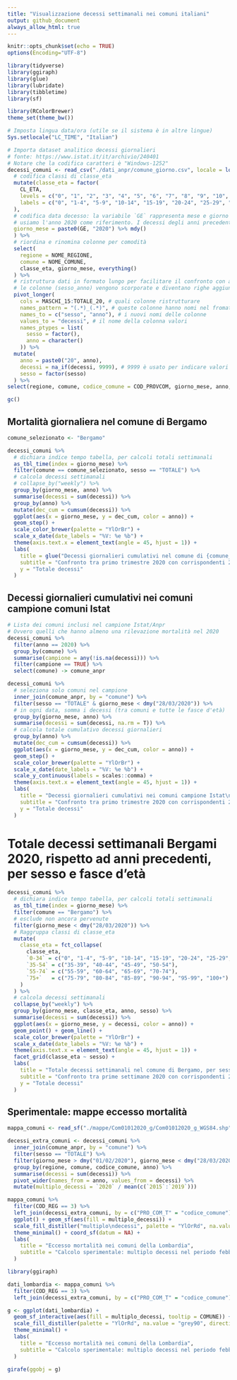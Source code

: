 ```yaml
---
title: "Visualizzazione decessi settimanali nei comuni italiani"
output: github_document
always_allow_html: true
---
```


```r
knitr::opts_chunk$set(echo = TRUE)
options(Encoding="UTF-8")
```

```r
library(tidyverse)
library(ggiraph)
library(glue)
library(lubridate)
library(tibbletime)
library(sf)

library(RColorBrewer)
theme_set(theme_bw())

# Imposta lingua data/ora (utile se il sistema è in altre lingue)
Sys.setlocale("LC_TIME", "Italian")

# Importa dataset analitico decessi giornalieri
# fonte: https://www.istat.it/it/archivio/240401
# Notare che la codifica caratteri è "Windows-1252"
decessi_comuni <- read_csv("./dati_anpr/comune_giorno.csv", locale = locale(encoding = "Windows-1252")) %>% 
  # codifica classi di classe_eta
  mutate(classe_eta = factor(
    CL_ETA,
    levels = c("0", "1", "2", "3", "4", "5", "6", "7", "8", "9", "10", "11", "12", "13", "14", "15", "16", "17", "18", "19", "20", "21"),
    labels = c("0", "1-4", "5-9", "10-14", "15-19", "20-24", "25-29", "30-34", "35-39", "40-44", "45-49", "50-54", "55-59", "60-64", "65-69", "70-74", "75-79", "80-84", "85-89", "90-94", "95-99", "100+")
  ),
  # codifica data decesso: la variabile `GE` rappresenta mese e giorno (anno variabile), nel formato MMGG
  # usiamo l'anno 2020 come riferimento. I decessi degli anni precedenti sono indicati nella combinazione (anno, decessi)
  giorno_mese = paste0(GE, "2020") %>% mdy()
  ) %>%
  # riordina e rinomina colonne per comodità
  select(
    regione = NOME_REGIONE,
    comune = NOME_COMUNE,
    classe_eta, giorno_mese, everything()
  ) %>%
  # ristruttura dati in formato lungo per facilitare il confronto con anni precedenti
  # le colonne (sesso_anno) vengono scorporate e diventano righe aggiuntive
  pivot_longer(
    cols = MASCHI_15:TOTALE_20, # quali colonne ristrutturare
    names_pattern = "(.*)_(.*)", # queste colonne hanno nomi nel fromato "sesso_anno", separate da "_"
    names_to = c("sesso", "anno"), # i nuovi nomi delle colonne
    values_to = "decessi", # il nome della colonna valori
    names_ptypes = list(
      sesso = factor(),
      anno = character()
    )) %>%
  mutate(
    anno = paste0("20", anno),
    decessi = na_if(decessi, 9999), # 9999 è usato per indicare valori mancanti (es, in date future)
    sesso = factor(sesso)
  ) %>%
select(regione, comune, codice_comune = COD_PROVCOM, giorno_mese, anno, sesso, classe_eta, decessi)

gc()
```


## Mortalità giornaliera nel comune di Bergamo
```r
comune_selezionato <- "Bergamo"

decessi_comuni %>%
  # dichiara indice tempo tabella, per calcoli totali settimanali
  as_tbl_time(index = giorno_mese) %>%
  filter(comune == comune_selezionato, sesso == "TOTALE") %>%
  # calcola decessi settimanali
  # collapse_by("weekly") %>%
  group_by(giorno_mese, anno) %>%
  summarise(decessi = sum(decessi)) %>%
  group_by(anno) %>%
  mutate(dec_cum = cumsum(decessi)) %>%
  ggplot(aes(x = giorno_mese, y = dec_cum, color = anno)) +
  geom_step() +
  scale_color_brewer(palette = "YlOrBr") +
  scale_x_date(date_labels = "%V: %e %b") +
  theme(axis.text.x = element_text(angle = 45, hjust = 1)) +
  labs(
    title = glue("Decessi giornalieri cumulativi nel comune di {comune_selezionato}"),
    subtitle = "Confronto tra primo trimestre 2020 con corrispondenti 2015-2019",
    y = "Totale decessi"
  )
```


## Decessi giornalieri cumulativi nei comuni campione comuni Istat
```r
# Lista dei comuni inclusi nel campione Istat/Anpr
# Ovvero quelli che hanno almeno una rilevazione mortalità nel 2020
decessi_comuni %>%
  filter(anno == 2020) %>%
  group_by(comune) %>%
  summarise(campione = any(!is.na(decessi))) %>%
  filter(campione == TRUE) %>%
  select(comune) -> comune_anpr

decessi_comuni %>%
  # seleziona solo comuni nel campione
  inner_join(comune_anpr, by = "comune") %>%
  filter(sesso == "TOTALE" & giorno_mese < dmy("28/03/2020")) %>%
  # in ogni data, somma i decessi (tra comuni e tutte le fasce d'età)
  group_by(giorno_mese, anno) %>%
  summarise(decessi = sum(decessi, na.rm = T)) %>%
  # calcola totale cumulativo decessi giornalieri
  group_by(anno) %>%
  mutate(dec_cum = cumsum(decessi)) %>%
  ggplot(aes(x = giorno_mese, y = dec_cum, color = anno)) +
  geom_step() +
  scale_color_brewer(palette = "YlOrBr") +
  scale_x_date(date_labels = "%V: %e %b") +
  scale_y_continuous(labels = scales::comma) +
  theme(axis.text.x = element_text(angle = 45, hjust = 1)) +
  labs(
    title = "Decessi giornalieri cumulativi nei comuni campione Istat\nCampione non rappresentativo: 1,449 comuni Anpr, con eccesso mortalità",
    subtitle = "Confronto tra primo trimestre 2020 con corrispondenti 2015-2019",
    y = "Totale decessi"
  )
```


# Totale decessi settimanali Bergami 2020, rispetto ad anni precedenti, per sesso e fasce d'età
```r
decessi_comuni %>%
  # dichiara indice tempo tabella, per calcoli totali settimanali
  as_tbl_time(index = giorno_mese) %>%
  filter(comune == "Bergamo") %>%
  # esclude non ancora pervenute
  filter(giorno_mese < dmy("28/03/2020")) %>%
  # Raggruppa classi di classe_eta
  mutate(
    classe_eta = fct_collapse(
      classe_eta,
      `0-34` = c("0", "1-4", "5-9", "10-14", "15-19", "20-24", "25-29", "30-34"),
      `35-54` = c("35-39", "40-44", "45-49", "50-54"),
      `55-74` = c("55-59", "60-64", "65-69", "70-74"),
      `75+`   = c("75-79", "80-84", "85-89", "90-94", "95-99", "100+")
    )
  ) %>%
  # calcola decessi settimanali
  collapse_by("weekly") %>%
  group_by(giorno_mese, classe_eta, anno, sesso) %>%
  summarise(decessi = sum(decessi)) %>%
  ggplot(aes(x = giorno_mese, y = decessi, color = anno)) +
  geom_point() + geom_line() +
  scale_color_brewer(palette = "YlOrBr") +
  scale_x_date(date_labels = "%V: %e %b") +
  theme(axis.text.x = element_text(angle = 45, hjust = 1)) +
  facet_grid(classe_eta ~ sesso) +
  labs(
    title = "Totale decessi settimanali nel comune di Bergamo, per sesso e classi di età",
    subtitle = "Confronto tra prime settimane 2020 con corrispondenti 2015-2019",
    y = "Totale decessi"
  )
```


## Sperimentale: mappe eccesso mortalità

```r
mappa_comuni <- read_sf("./mappe/Com01012020_g/Com01012020_g_WGS84.shp")

decessi_extra_comuni <- decessi_comuni %>%
  inner_join(comune_anpr, by = "comune") %>%
  filter(sesso == "TOTALE") %>%
  filter(giorno_mese > dmy("01/02/2020"), giorno_mese < dmy("28/03/2020")) %>%
  group_by(regione, comune, codice_comune, anno) %>%
  summarise(decessi = sum(decessi)) %>%
  pivot_wider(names_from = anno, values_from = decessi) %>%
  mutate(multiplo_decessi = `2020` / mean(c(`2015`:`2019`)))

mappa_comuni %>%
  filter(COD_REG == 3) %>%
  left_join(decessi_extra_comuni, by = c("PRO_COM_T" = "codice_comune")) %>%
  ggplot() + geom_sf(aes(fill = multiplo_decessi)) +
  scale_fill_distiller("multiplo\ndecessi", palette = "YlOrRd", na.value = "grey90", direction = 1) +
  theme_minimal() + coord_sf(datum = NA) +
  labs(
    title = "Eccesso mortalità nei comuni della Lombardia",
    subtitle = "Calcolo sperimentale: multiplo decessi nel periodo febbraio-marzo 2020,\nrispetto a media 2015-2019 precedenti", y = NULL, x = NULL
  )
```



```r
library(ggiraph)

dati_lombardia <- mappa_comuni %>%
  filter(COD_REG == 3) %>%
  left_join(decessi_extra_comuni, by = c("PRO_COM_T" = "codice_comune"))

g <- ggplot(dati_lombardia) +
  geom_sf_interactive(aes(fill = multiplo_decessi, tooltip = COMUNE)) +
  scale_fill_distiller(palette = "YlOrRd", na.value = "grey90", direction = 1) +
  theme_minimal() +
  labs(
    title = "Eccesso mortalità nei comuni della Lombardia",
    subtitle = "Calcolo sperimentale: multiplo decessi nel periodo febbraio-marzo 2020,\nrispetto a media anni precedenti", y = NULL, x = NULL
  )

girafe(ggobj = g)
```
